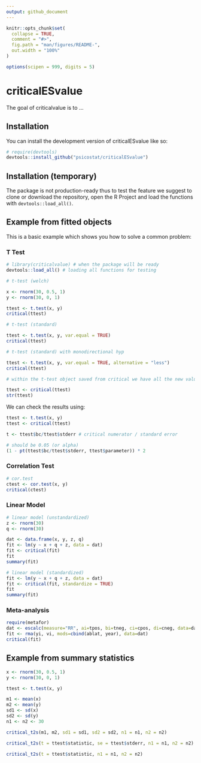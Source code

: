 ```yaml
---
output: github_document
---
```


<!-- README.md is generated from README.Rmd. Please edit that file -->

```r
knitr::opts_chunk$set(
  collapse = TRUE,
  comment = "#>",
  fig.path = "man/figures/README-",
  out.width = "100%"
)

options(scipen = 999, digits = 5)
```

# criticalESvalue

<!-- badges: start -->
<!-- badges: end -->

The goal of criticalvalue is to ...

## Installation

You can install the development version of criticalESvalue like so:

``` r
# require(devtools)
devtools::install_github("psicostat/criticalESvalue")
```

## Installation (temporary)

The package is not production-ready thus to test the feature we suggest to clone or download the repository, open the R Project and load the functions with `devtools::load_all()`.

## Example from fitted objects

This is a basic example which shows you how to solve a common problem:

### T Test

```r
# library(criticalvalue) # when the package will be ready
devtools::load_all() # loading all functions for testing

# t-test (welch)

x <- rnorm(30, 0.5, 1)
y <- rnorm(30, 0, 1)

ttest <- t.test(x, y)
critical(ttest)

# t-test (standard)

ttest <- t.test(x, y, var.equal = TRUE)
critical(ttest)

# t-test (standard) with monodirectional hyp

ttest <- t.test(x, y, var.equal = TRUE, alternative = "less")
critical(ttest)

# within the t-test object saved from critical we have all the new values

ttest <- critical(ttest)
str(ttest)
```

We can check the results using:

```r
ttest <- t.test(x, y)
ttest <- critical(ttest)

t <- ttest$bc/ttest$stderr # critical numerator / standard error

# should be 0.05 (or alpha)
(1 - pt(ttest$bc/ttest$stderr, ttest$parameter)) * 2
```

### Correlation Test

```r
# cor.test
ctest <- cor.test(x, y)
critical(ctest)
```

### Linear Model

```r
# linear model (unstandardized)
z <- rnorm(30)
q <- rnorm(30)

dat <- data.frame(x, y, z, q)
fit <- lm(y ~ x + q + z, data = dat)
fit <- critical(fit)
fit
summary(fit)

# linear model (standardized)
fit <- lm(y ~ x + q + z, data = dat)
fit <- critical(fit, standardize = TRUE)
fit
summary(fit)
```

### Meta-analysis

```r
require(metafor)
dat <- escalc(measure="RR", ai=tpos, bi=tneg, ci=cpos, di=cneg, data=dat.bcg)
fit <- rma(yi, vi, mods=cbind(ablat, year), data=dat)
critical(fit)
```

## Example from summary statistics

```r
x <- rnorm(30, 0.5, 1)
y <- rnorm(30, 0, 1)

ttest <- t.test(x, y)

m1 <- mean(x)
m2 <- mean(y)
sd1 <- sd(x)
sd2 <- sd(y)
n1 <- n2 <- 30

critical_t2s(m1, m2, sd1 = sd1, sd2 = sd2, n1 = n1, n2 = n2)

critical_t2s(t = ttest$statistic, se = ttest$stderr, n1 = n1, n2 = n2)

critical_t2s(t = ttest$statistic, n1 = n1, n2 = n2)
```


